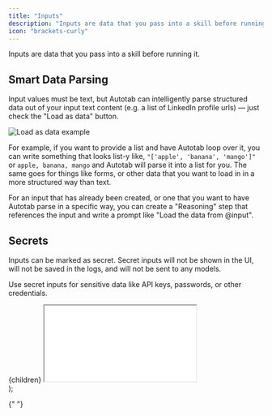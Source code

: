```yaml
---
title: "Inputs"
description: "Inputs are data that you pass into a skill before running it."
icon: "brackets-curly"
---
```


Inputs are data that you pass into a skill before running it.

## Smart Data Parsing

Input values must be text, but Autotab can intelligently parse structured data out of your input text content (e.g. a list of LinkedIn profile urls) — just check the "Load as data" button.

<img
  className="block"
  src="/images/inputs-load-as-data.png"
  alt="Load as data example"
/>

For example, if you want to provide a list and have Autotab loop over it, you can write something that looks list-y like, `"['apple', 'banana', 'mango']"` or `apple, banana, mango` and Autotab will parse it into a list for you. The same goes for things like forms, or other data that you want to load in in a more structured way than text.

For an input that has already been created, or one that you want to have Autotab parse in a specific way, you can create a "Reasoning" step that references the input and write a prompt like "Load the data from @input".

## Secrets

Inputs can be marked as secret. Secret inputs will not be shown in the UI, will not be saved in the logs, and will not be sent to any models.

Use secret inputs for sensitive data like API keys, passwords, or other credentials.

  <div
    style={{
      position: "relative",
      paddingBottom: "62.456140350877185%",
      height: 0,
      marginBottom: "var(--ifm-leading)",
    }}
  >
    {children}
    <iframe
      src={url}
      style={{
        position: "absolute",
        top: 0,
        left: 0,
        width: "100%",
        height: "100%",
      }}
    ></iframe>
  </div>
);

<EmbeddedVideo url="https://www.loom.com/embed/f4ee24df92024991b1cc7c5ca2dc22a5?sid=2c157140-a721-443a-9114-e5283864c591"></EmbeddedVideo>{" "}
